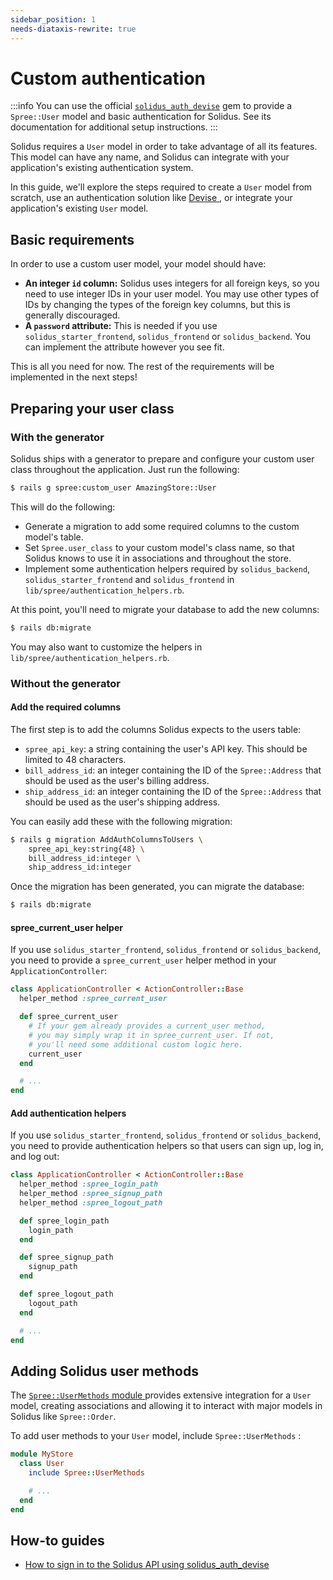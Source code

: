 ```yaml
---
sidebar_position: 1
needs-diataxis-rewrite: true
---
```


# Custom authentication

:::info
You can use the official [`solidus_auth_devise`](https://github.com/solidusio/solidus_auth_devise) gem to provide
a `Spree::User` model and basic authentication for Solidus. See its documentation for additional setup instructions.
:::

Solidus requires a `User` model in order to take advantage of all its features. This model can have any name, and
Solidus can integrate with your application's existing authentication system.

In this guide, we'll explore the steps required to create a `User` model from scratch, use an authentication solution
like [Devise ](https://github.com/plataformatec/devise), or integrate your application's existing `User` model.

## Basic requirements

In order to use a custom user model, your model should have:

* **An integer `id` column:** Solidus uses integers for all foreign keys, so you need to use integer IDs in your user
  model. You may use other types of IDs by changing the types of the foreign key columns, but this is generally
  discouraged.
* **A `password` attribute:** This is needed if you use
  `solidus_starter_frontend`, `solidus_frontend` or `solidus_backend`. You can
  implement the attribute however you see fit.

This is all you need for now. The rest of the requirements will be implemented in the next steps!

## Preparing your user class

### With the generator

Solidus ships with a generator to prepare and configure your custom user class throughout the application. Just run the
following:

```bash
$ rails g spree:custom_user AmazingStore::User
```

This will do the following:

* Generate a migration to add some required columns to the custom model's table.
* Set `Spree.user_class` to your custom model's class name, so that Solidus knows to use it in associations and
  throughout the store.
* Implement some authentication helpers required by `solidus_backend`,
  `solidus_starter_frontend` and `solidus_frontend` in
  `lib/spree/authentication_helpers.rb`.

At this point, you'll need to migrate your database to add the new columns:

```bash
$ rails db:migrate
```

You may also want to customize the helpers in `lib/spree/authentication_helpers.rb`.

### Without the generator

#### Add the required columns <a id="minimum-requirements"></a>

The first step is to add the columns Solidus expects to the users table:

* `spree_api_key`: a string containing the user's API key. This should be limited to 48 characters.
* `bill_address_id`: an integer containing the ID of the `Spree::Address` that should be used as the user's billing
  address.
* `ship_address_id`: an integer containing the ID of the `Spree::Address` that should be used as the user's shipping
  address.

You can easily add these with the following migration:

```bash
$ rails g migration AddAuthColumnsToUsers \
    spree_api_key:string{48} \
    bill_address_id:integer \
    ship_address_id:integer
```

Once the migration has been generated, you can migrate the database:

```bash
$ rails db:migrate
```

#### spree\_current\_user helper <a id="spree-em-current-em-user"></a>

If you use `solidus_starter_frontend`, `solidus_frontend` or `solidus_backend`,
you need to provide a `spree_current_user` helper method in your
`ApplicationController`:

```ruby title="app/controllers/application\_controller.rb"
class ApplicationController < ActionController::Base
  helper_method :spree_current_user

  def spree_current_user
    # If your gem already provides a current_user method,
    # you may simply wrap it in spree_current_user. If not,
    # you'll need some additional custom logic here.
    current_user
  end

  # ...
end
```

#### Add authentication helpers <a id="add-authentication-helpers"></a>

If you use `solidus_starter_frontend`, `solidus_frontend` or `solidus_backend`,
you need to provide authentication helpers so that users can sign up, log in,
and log out:

```ruby title="app/controllers/application\_controller.rb"
class ApplicationController < ActionController::Base
  helper_method :spree_login_path
  helper_method :spree_signup_path
  helper_method :spree_logout_path

  def spree_login_path
    login_path
  end

  def spree_signup_path
    signup_path
  end

  def spree_logout_path
    logout_path
  end

  # ...
end
```

## Adding Solidus user methods

The [`Spree::UserMethods` module ](https://github.com/solidusio/solidus/blob/v3.0/core/app/models/concerns/spree/user_methods.rb)
provides extensive integration for a `User` model, creating associations and allowing it to interact with major models
in Solidus like `Spree::Order`.

To add user methods to your `User` model, include `Spree::UserMethods` :

```ruby title="app/models/my\_store/user.rb"
module MyStore
  class User
    include Spree::UserMethods

    # ...
  end
end
```

## How-to guides

- [How to sign in to the Solidus API using solidus_auth_devise][how-to-sign-in-to-the-solidus-api-using-solidus_auth_devise]

[how-to-sign-in-to-the-solidus-api-using-solidus_auth_devise]: ../how-tos/how-to-sign-in-to-the-solidus-api-using-solidus_auth_devise.mdx
